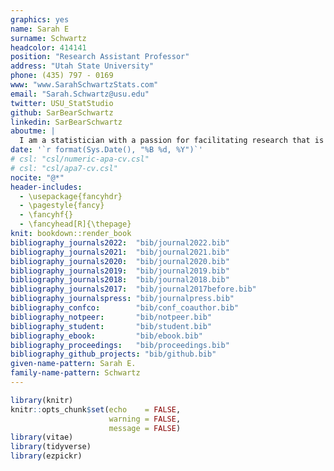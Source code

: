 ---
graphics: yes
name: Sarah E
surname: Schwartz
headcolor: 414141
position: "Research Assistant Professor"
address: "Utah State University"
phone: (435) 797 - 0169
www: "www.SarahSchwartzStats.com"
email: "Sarah.Schwartz@usu.edu"
twitter: USU_StatStudio
github: SarBearSchwartz
linkedin: SarBearSchwartz
aboutme: |
  I am a statistician with a passion for facilitating research that is appropriate, transparent, and reproducible.
date: '`r format(Sys.Date(), "%B %d, %Y")`'
# csl: "csl/numeric-apa-cv.csl"
# csl: "csl/apa7-cv.csl"
nocite: "@*"
header-includes:
  - \usepackage{fancyhdr}
  - \pagestyle{fancy}
  - \fancyhf{}
  - \fancyhead[R]{\thepage}
knit: bookdown::render_book
bibliography_journals2022:  "bib/journal2022.bib"
bibliography_journals2021:  "bib/journal2021.bib"
bibliography_journals2020:  "bib/journal2020.bib"
bibliography_journals2019:  "bib/journal2019.bib"
bibliography_journals2018:  "bib/journal2018.bib"
bibliography_journals2017:  "bib/journal2017before.bib"
bibliography_journalspress: "bib/journalpress.bib"
bibliography_confco:        "bib/conf_coauthor.bib"
bibliography_notpeer:       "bib/notpeer.bib"
bibliography_student:       "bib/student.bib"
bibliography_ebook:         "bib/ebook.bib"
bibliography_proceedings:   "bib/proceedings.bib"
bibliography_github_projects: "bib/github.bib"
given-name-pattern: Sarah E.
family-name-pattern: Schwartz
---

```{r setup, include=FALSE, cache = FALSE}
library(knitr)
knitr::opts_chunk$set(echo    = FALSE, 
                      warning = FALSE, 
                      message = FALSE)
library(vitae)
library(tidyverse)
library(ezpickr)
```

